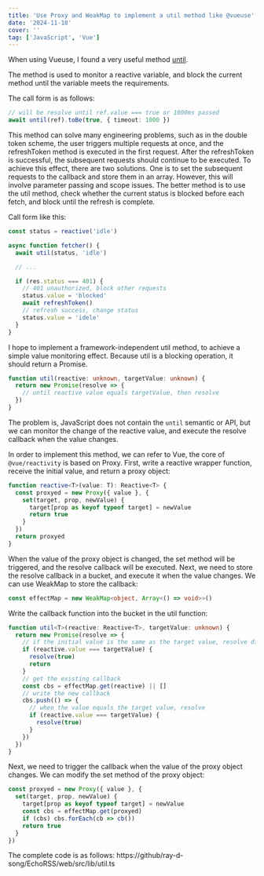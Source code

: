 ```yaml
---
title: 'Use Proxy and WeakMap to implement a util method like @vueuse'
date: '2024-11-18'
cover: ''
tag: ['JavaScript', 'Vue']
---
```


When using Vueuse, I found a very useful method [until](https://vueuse.org/shared/until/).

The method is used to monitor a reactive variable, and block the current method until the variable meets the requirements.

The call form is as follows:

```ts
// will be resolve until ref.value === true or 1000ms passed
await until(ref).toBe(true, { timeout: 1000 })
```

This method can solve many engineering problems, such as in the double token scheme, the user triggers multiple requests at once, and the refreshToken method is executed in the first request.
After the refreshToken is successful, the subsequent requests should continue to be executed.
To achieve this effect, there are two solutions. One is to set the subsequent requests to the callback and store them in an array.
However, this will involve parameter passing and scope issues.
The better method is to use the util method, check whether the current status is blocked before each fetch, and block until the refresh is complete.

Call form like this:
```ts
const status = reactive('idle')

async function fetcher() {
  await util(status, 'idle')

  // ...

  if (res.status === 401) {
    // 401 unauthorized, block other requests
    status.value = 'blocked'
    await refreshToken()
    // refresh success, change status
    status.value = 'idele'
  }
}
```

I hope to implement a framework-independent util method, to achieve a simple value monitoring effect.
Because util is a blocking operation, it should return a Promise.
```ts
function util(reactive: unknown, targetValue: unknown) {
  return new Promise(resolve => {
    // until reactive value equals targetValue, then resolve
  })
}
```
The problem is, JavaScript does not contain the `until` semantic or API, but we can monitor the change of the reactive value, and execute the resolve callback when the value changes.

In order to implement this method, we can refer to Vue, the core of `@vue/reactivity` is based on Proxy.
First, write a reactive wrapper function, receive the initial value, and return a proxy object:
```ts
function reactive<T>(value: T): Reactive<T> {
  const proxyed = new Proxy({ value }, {
    set(target, prop, newValue) {
      target[prop as keyof typeof target] = newValue
      return true
    }
  })
  return proxyed
}
```
When the value of the proxy object is changed, the set method will be triggered, and the resolve callback will be executed.
Next, we need to store the resolve callback in a bucket, and execute it when the value changes.
We can use WeakMap to store the callback:
```ts
const effectMap = new WeakMap<object, Array<() => void>>()
```
Write the callback function into the bucket in the util function:
```ts
function util<T>(reactive: Reactive<T>, targetValue: unknown) {
  return new Promise(resolve => {
    // if the initial value is the same as the target value, resolve directly
    if (reactive.value === targetValue) {
      resolve(true)
      return
    }
    // get the existing callback
    const cbs = effectMap.get(reactive) || []
    // write the new callback
    cbs.push(() => {
      // when the value equals the target value, resolve
      if (reactive.value === targetValue) {
        resolve(true)
      }
    })
  })
}
```

Next, we need to trigger the callback when the value of the proxy object changes.
We can modify the set method of the proxy object:
```ts
const proxyed = new Proxy({ value }, {
  set(target, prop, newValue) {
    target[prop as keyof typeof target] = newValue
    const cbs = effectMap.get(proxyed)
    if (cbs) cbs.forEach(cb => cb())
    return true
  }
})
```

The complete code is as follows:
https://github/ray-d-song/EchoRSS/web/src/lib/util.ts